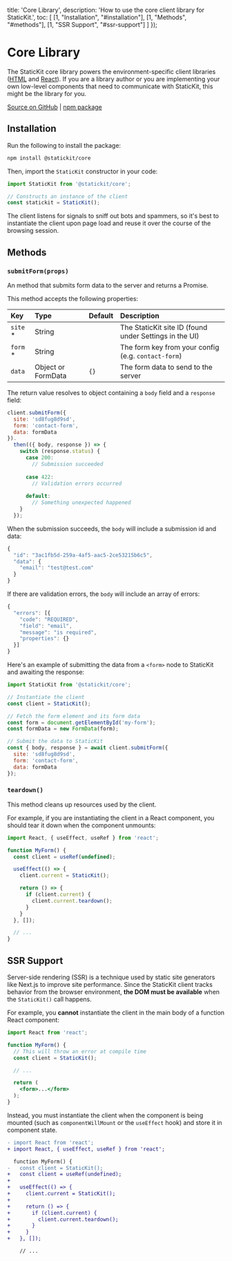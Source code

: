 
  title: 'Core Library',
  description: 'How to use the core client library for StaticKit.',
  toc: [
    [1, "Installation", "#installation"],
    [1, "Methods", "#methods"],
    [1, "SSR Support", "#ssr-support"]
  ]
});

# Core Library

The StaticKit core library powers the environment-specific client libraries ([HTML](/docs/html) and [React](/docs/react)). If you are a library author or you are implementing your own low-level components that need to communicate with StaticKit, this might be the library for you.

[Source on GitHub](https://github.com/unstacked/statickit-core) | [npm package](https://www.npmjs.com/package/@statickit/core)

## Installation

Run the following to install the package:

```bash
npm install @statickit/core
```

Then, import the `StaticKit` constructor in your code:

```js
import StaticKit from '@statickit/core';

// Constructs an instance of the client
const statickit = StaticKit();
```

The client listens for signals to sniff out bots and spammers, so it's best to instantiate the client upon page load and reuse it over the course of the browsing session.

## Methods

### `submitForm(props)`

An method that submits form data to the server and returns a Promise. 

This method accepts the following properties:

| Key                     | Type                     | Default        | Description                                                  |
| :---------------------- | :----------------------- | :------------- | :----------------------------------------------------------- |
| `site` *                | String                   |                | The StaticKit site ID (found under Settings in the UI)       |
| `form` *                | String                   |                | The form key from your config (e.g. `contact-form`)          |
| `data`                  | Object or FormData       | `{}`           | The form data to send to the server                          |

The return value resolves to object containing a `body` field and a `response` field:

```js
client.submitForm({
  site: 'sd8fug8d9sd',
  form: 'contact-form',
  data: formData
}).
  then(({ body, response }) => {
    switch (response.status) {
      case 200:
        // Submission succeeded
      
      case 422:
        // Validation errors occurred
      
      default:
        // Something unexpected happened
    }
  });
```

When the submission succeeds, the `body` will include a submission id and data:

```js
{
  "id": "3ac1fb5d-259a-4af5-aac5-2ce53215b6c5",
  "data": {
    "email": "test@test.com"
  }
}
```

If there are validation errors, the `body` will include an array of errors:

```js
{
  "errors": [{
    "code": "REQUIRED",
    "field": "email",
    "message": "is required",
    "properties": {}
  }]
}
```

Here's an example of submitting the data from a `<form>` node to StaticKit and awaiting the response:

```js
import StaticKit from '@statickit/core';

// Instantiate the client
const client = StaticKit();

// Fetch the form element and its form data
const form = document.getElementById('my-form');
const formData = new FormData(form);

// Submit the data to StaticKit
const { body, response } = await client.submitForm({
  site: 'sd8fug8d9sd',
  form: 'contact-form',
  data: formData
});
```

### `teardown()`

This method cleans up resources used by the client.

For example, if you are instantiating the client in a React component, you should tear it down when the component unmounts:

```js
import React, { useEffect, useRef } from 'react';

function MyForm() {
  const client = useRef(undefined);

  useEffect(() => {
    client.current = StaticKit();

    return () => {
      if (client.current) {
        client.current.teardown();
      }
    }
  }, []);

  // ...
}
```

## SSR Support

Server-side rendering (SSR) is a technique used by static site generators like Next.js to improve site performance. Since the StaticKit client tracks behavior from the browser environment, **the DOM must be available** when the `StaticKit()` call happens.

For example, you **cannot** instantiate the client in the main body of a function React component:

```jsx
import React from 'react';

function MyForm() {
  // This will throw an error at compile time
  const client = StaticKit();

  // ...

  return (
    <form>...</form>
  );
}
```

Instead, you must instantiate the client when the component is being mounted (such as `componentWillMount` or the `useEffect` hook) and store it in component state.

```diff
- import React from 'react';
+ import React, { useEffect, useRef } from 'react';

  function MyForm() {
-   const client = StaticKit();
+   const client = useRef(undefined);
+
+   useEffect(() => {
+     client.current = StaticKit();
+
+     return () => {
+       if (client.current) {
+         client.current.teardown();
+       }
+     }
+   }, []);

    // ...
```
